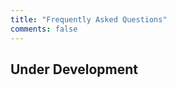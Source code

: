 ```yaml
---
title: "Frequently Asked Questions"
comments: false
---
```


::: {.callout-warning}
## Under Development
:::